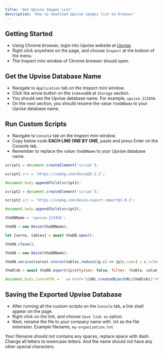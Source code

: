 ```yaml
---
title: 'Get Upvise Images List'
description: 'How to download Upvise images list on browser'
---
```


## Getting Started
- Using Chrome browser, login into Upvise website at [Upvise](https://s3.upvise.com/).
- Right click anywhere on the page, and choose `Inspect` at the bottom of the menu.
- The Inspect mini window of Chrome browser should open.

## Get the Upvise Database Name
- Navigate to `Application` tab on the Inspect mini window.
- Click the arrow button on the `IndexedDB` at `Storage` section.
- You should see the Upvise database name. For example, `upvise.123456`.
- On the next section, you should rename the value `theDBName` to your Upvise database name.

## Run Custom Scripts 
- Navigate to `Console` tab on the Inspect mini window.
- Copy below code **EACH LINE ONE BY ONE**, paste and press Enter on the Console tab. 
- Remember to replace the value `theDBName` to your Upvise database name.

```js
script1 = document.createElement('script');

script1.src = 'https://unpkg.com/dexie@3.2.2';

document.body.appendChild(script1);

script2 = document.createElement('script');

script2.src = 'https://unpkg.com/dexie-export-import@1.0.3';

document.body.appendChild(script2);

theDBName = 'upvise.123456';

theDB = new Dexie(theDBName);

let {verno, tables} = await theDB.open();

theDB.close();

theDB = new Dexie(theDBName);

theDB.version(verno).stores(tables.reduce((p,c) => {p[c.name] = c.schema.primKey.keyPath || ""; return p;}, {}));

theBlob = await theDB.export({prettyJson: false, filter: (table, value, key) => table === 'tables' && key === 'system.files'});

document.body.innerHTML = ` <a href="${URL.createObjectURL(theBlob)}">Right-click to download database export</a>`;

```

## Saving the Exported Upvise Database
- After running all the custom scripts on the `Console` tab, a link shall appear on the page.
- Right click on the link, and choose `Save link as` option.
- Next, rename the file to your company name with .txt as the file extension. Example filename, `my-organization.txt` 

<Note>
  Your filename should not contains any spaces, replace space with dash. Change all letters to lowercase letters. And the name should not have any other special characters. 
</Note>


